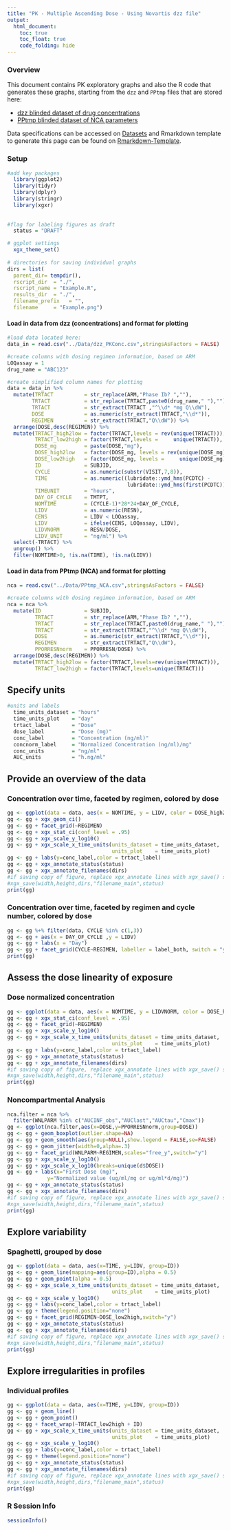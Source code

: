```yaml
---
title: "PK - Multiple Ascending Dose - Using Novartis dzz file"
output:
  html_document:
    toc: true
    toc_float: true
    code_folding: hide
---
```


### Overview
This document contains PK exploratory graphs and also the R code that generates these graphs, starting from the `dzz` and `PPtmp` files that are stored here:

* [dzz blinded dataset of drug concentrations](Data/dzz_PKConc.csv)
* [PPtmp blinded dataset of NCA parameters](Data/PPtmp_NCA.csv)

Data specifications can be accessed on [Datasets](Datasets.html) and Rmarkdown template to generate this page can be found on [Rmarkdown-Template](Rmarkdown/Multiple_Ascending_Dose_PK_KeyPlots.Rmd).


### Setup
```r

#add key packages
  library(ggplot2)
  library(tidyr)
  library(dplyr)
  library(stringr)
  library(xgxr)
  
  
#flag for labeling figures as draft
  status = "DRAFT"

# ggplot settings
  xgx_theme_set()
  
# directories for saving individual graphs
dirs = list(
  parent_dir= tempdir(),
  rscript_dir  = "./",
  rscript_name = "Example.R",
  results_dir  = "./",
  filename_prefix   = "",
  filename     = "Example.png")
```

#### Load in data from dzz (concentrations) and format for plotting

```r

#load data located here:
data_in = read.csv("../Data/dzz_PKConc.csv",stringsAsFactors = FALSE)

#create columns with dosing regimen information, based on ARM
LOQassay = 1
drug_name = "ABC123"

#create simplified column names for plotting
data = data_in %>%
  mutate(TRTACT          = str_replace(ARM,"Phase Ib? ",""),
        TRTACT           = str_replace(TRTACT,paste0(drug_name," "),""),
        TRTACT           = str_extract(TRTACT ,"^\\d* *mg Q\\dW"),
        DOSE             = as.numeric(str_extract(TRTACT,"\\d*")),
        REGIMEN          = str_extract(TRTACT,"Q\\dW")) %>%
  arrange(DOSE,desc(REGIMEN)) %>%
  mutate(TRTACT_high2low = factor(TRTACT,levels = rev(unique(TRTACT))),
         TRTACT_low2high = factor(TRTACT,levels =     unique(TRTACT)),
         DOSE_mg         = paste(DOSE,"mg"),
         DOSE_high2low   = factor(DOSE_mg, levels = rev(unique(DOSE_mg))),
         DOSE_low2high   = factor(DOSE_mg, levels =     unique(DOSE_mg)),
         ID              = SUBJID,
         CYCLE           = as.numeric(substr(VISIT,7,8)),
         TIME            = as.numeric((lubridate::ymd_hms(PCDTC) - 
                                       lubridate::ymd_hms(first(PCDTC)))/3600),
         TIMEUNIT        = "hours",
         DAY_OF_CYCLE    = TMTPT,
         NOMTIME         = (CYCLE-1)*28*24+DAY_OF_CYCLE,
         LIDV            = as.numeric(RESN),
         CENS            = LIDV < LOQassay,
         LIDV            = ifelse(CENS, LOQassay, LIDV),
         LIDVNORM        = RESN/DOSE,
         LIDV_UNIT       = "ng/ml") %>%
  select(-TRTACT) %>%
  ungroup() %>%
  filter(NOMTIME>0, !is.na(TIME), !is.na(LIDV))
```

#### Load in data from PPtmp (NCA) and format for plotting
```r

nca = read.csv("../Data/PPtmp_NCA.csv",stringsAsFactors = FALSE)

#create columns with dosing regimen information, based on ARM
nca = nca %>%
  mutate(ID              = SUBJID,
         TRTACT          = str_replace(ARM,"Phase Ib? ",""),
         TRTACT          = str_replace(TRTACT,paste0(drug_name," "),""),
         TRTACT          = str_extract(TRTACT,"^\\d* *mg Q\\dW"),
         DOSE            = as.numeric(str_extract(TRTACT,"\\d*")),
         REGIMEN         = str_extract(TRTACT,"Q\\dW"),
         PPORRESNnorm    = PPORRESN/DOSE) %>%
  arrange(DOSE,desc(REGIMEN)) %>%
  mutate(TRTACT_high2low = factor(TRTACT,levels=rev(unique(TRTACT))),
         TRTACT_low2high = factor(TRTACT,levels=unique(TRTACT))) 
```

## Specify units
``` r
#units and labels
  time_units_dataset = "hours"
  time_units_plot    = "day"
  trtact_label       = "Dose"
  dose_label         = "Dose (mg)"
  conc_label         = "Concentration (ng/ml)"  
  concnorm_label     = "Normalized Concentration (ng/ml)/mg"
  conc_units         = "ng/ml"
  AUC_units          = "h.ng/ml"
```

## Provide an overview of the data

### Concentration over time, faceted by regimen, colored by dose

```r
gg <- ggplot(data = data, aes(x = NOMTIME, y = LIDV, color = DOSE_high2low, group=DOSE_high2low))
gg <- gg + xgx_geom_ci()
gg <- gg + facet_grid(~REGIMEN)
gg <- gg + xgx_stat_ci(conf_level = .95)
gg <- gg + xgx_scale_y_log10() 
gg <- gg + xgx_scale_x_time_units(units_dataset = time_units_dataset, 
                                  units_plot    = time_units_plot)
gg <- gg + labs(y=conc_label,color = trtact_label)
gg <- gg + xgx_annotate_status(status)
gg <- gg + xgx_annotate_filenames(dirs)
#if saving copy of figure, replace xgx_annotate lines with xgx_save() shown below:
#xgx_save(width,height,dirs,"filename_main",status)
print(gg)
```

### Concentration over time, faceted by regimen and cycle number, colored by dose

```r
gg <- gg %+% filter(data, CYCLE %in% c(1,3))
gg <- gg + aes(x = DAY_OF_CYCLE ,y = LIDV)
gg <- gg + labs(x = "Day")
gg <- gg + facet_grid(CYCLE~REGIMEN, labeller = label_both, switch = "y")
print(gg)
```


## Assess the dose linearity of exposure

### Dose normalized concentration

```r
gg <- ggplot(data = data, aes(x = NOMTIME, y = LIDVNORM, color = DOSE_high2low, group=DOSE_high2low))
gg <- gg + xgx_stat_ci(conf_level = .95)
gg <- gg + facet_grid(~REGIMEN)
gg <- gg + xgx_scale_y_log10() 
gg <- gg + xgx_scale_x_time_units(units_dataset = time_units_dataset, 
                                  units_plot    = time_units_plot)
gg <- gg + labs(y=conc_label,color = trtact_label)
gg <- gg + xgx_annotate_status(status)
gg <- gg + xgx_annotate_filenames(dirs)
#if saving copy of figure, replace xgx_annotate lines with xgx_save() shown below:
#xgx_save(width,height,dirs,"filename_main",status)
print(gg)
```

### Noncompartmental Analysis

```r
nca.filter = nca %>% 
  filter(WNLPARM %in% c("AUCINF_obs","AUClast","AUCtau","Cmax"))
gg <- ggplot(nca.filter,aes(x=DOSE,y=PPORRESNnorm,group=DOSE))
gg <- gg + geom_boxplot(outlier.shape=NA)
gg <- gg + geom_smooth(aes(group=NULL),show.legend = FALSE,se=FALSE)
gg <- gg + geom_jitter(width=0,alpha=.3)
gg <- gg + facet_grid(WNLPARM~REGIMEN,scales="free_y",switch="y")
gg <- gg + xgx_scale_y_log10()
gg <- gg + xgx_scale_x_log10(breaks=unique(d$DOSE))
gg <- gg + labs(x="First Dose (mg)",
             y="Normalized value (ug/ml/mg or ug/ml*d/mg)")
gg <- gg + xgx_annotate_status(status)
gg <- gg + xgx_annotate_filenames(dirs)
#if saving copy of figure, replace xgx_annotate lines with xgx_save() shown below:
#xgx_save(width,height,dirs,"filename_main",status)
print(gg)
```

## Explore variability

### Spaghetti, grouped by dose

```r
gg <- ggplot(data = data, aes(x=TIME, y=LIDV, group=ID))
gg <- gg + geom_line(mapping=aes(group=ID),alpha = 0.5) 
gg <- gg + geom_point(alpha = 0.5)
gg <- gg + xgx_scale_x_time_units(units_dataset = time_units_dataset, 
                                  units_plot    = time_units_plot)
gg <- gg + xgx_scale_y_log10() 
gg <- gg + labs(y=conc_label,color = trtact_label)
gg <- gg + theme(legend.position="none")   
gg <- gg + facet_grid(REGIMEN~DOSE_low2high,switch="y")
gg <- gg + xgx_annotate_status(status)
gg <- gg + xgx_annotate_filenames(dirs)
#if saving copy of figure, replace xgx_annotate lines with xgx_save() shown below:
#xgx_save(width,height,dirs,"filename_main",status)
print(gg)
```

## Explore irregularities in profiles

### Individual profiles
```r
gg <- ggplot(data = data, aes(x=TIME, y=LIDV, group=ID))
gg <- gg + geom_line() 
gg <- gg + geom_point()
gg <- gg + facet_wrap(~TRTACT_low2high + ID)
gg <- gg + xgx_scale_x_time_units(units_dataset = time_units_dataset, 
                                  units_plot    = time_units_plot)
gg <- gg + xgx_scale_y_log10() 
gg <- gg + labs(y=conc_label,color = trtact_label)
gg <- gg + theme(legend.position="none")   
gg <- gg + xgx_annotate_status(status)
gg <- gg + xgx_annotate_filenames(dirs)
#if saving copy of figure, replace xgx_annotate lines with xgx_save() shown below:
#xgx_save(width,height,dirs,"filename_main",status)
print(gg)
```

### R Session Info
```r
sessionInfo()
```